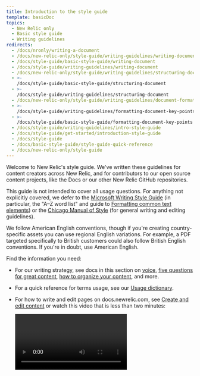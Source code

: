 ```yaml
---
title: Introduction to the style guide
template: basicDoc
topics:
  - New Relic only
  - Basic style guide
  - Writing guidelines
redirects:
  - /docs/nronly/writing-a-document
  - /docs/new-relic-only/style-guide/writing-guidelines/writing-document
  - /docs/style-guide/basic-style-guide/writing-document
  - /docs/style-guide/writing-guidelines/writing-document
  - /docs/new-relic-only/style-guide/writing-guidelines/structuring-document
  - >-
    /docs/style-guide/basic-style-guide/structuring-document
  - >-
    /docs/style-guide/writing-guidelines/structuring-document
  - /docs/new-relic-only/style-guide/writing-guidelines/document-formatting
  - >-
    /docs/style-guide/writing-guidelines/formatting-document-key-points
  - >-
    /docs/style-guide/basic-style-guide/formatting-document-key-points
  - /docs/style-guide/writing-guidelines/intro-style-guide
  - /docs/style-guide/get-started/introduction-style-guide
  - /docs/style-guide
  - /docs/basic-style-guide/style-guide-quick-reference
  - /docs/new-relic-only/style-guide
---
```


Welcome to New Relic's style guide. We've written these guidelines for content creators across New Relic, and for contributors to our open source content projects, like the Docs or our other New Relic GitHub repositories. 

This guide is not intended to cover all usage questions. For anything not explicitly covered, we defer to the [Microsoft Writing Style Guide](https://docs.microsoft.com/en-us/style-guide/welcome/) (in particular, the "A–Z word list" and guide to [Formatting common text elements](https://docs.microsoft.com/en-us/style-guide/text-formatting/formatting-common-text-elements)) or the [Chicago Manual of Style](https://www.chicagomanualofstyle.org/home.html) (for general writing and editing guidelines).

We follow American English conventions, though if you're creating country-specific assets you can use regional English variations. For example, a PDF targeted specifically to British customers could also follow British English conventions. If you're in doubt, use American English.

Find the information you need:

* For our writing strategy, see docs in this section on [voice](/docs/style-guide/writing-strategies/voice-strategies-docs-sound-new-relic/), [five questions for great content](/docs/style-guide/writing-strategies/five-questions-help-write-docs/), [how to organize your content](/docs/style-guide/writing-strategies/organize-doc), and more.
* For a quick reference for terms usage, see our [Usage dictionary](/docs/style-guide/word-choice/usage-dictionary).
* For how to write and edit pages on docs.newrelic.com, see [Create and edit content](/docs/style-guide/writing-docs/processes-procedures/create-edit-content) or watch this video that is less than two minutes:

    <Video
      type="wistia"
      id="7hg3erav5p"
    />
